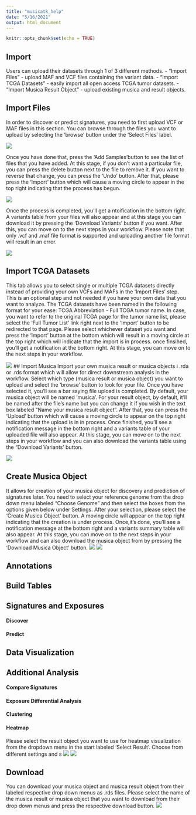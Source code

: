 ```yaml
---
title: "musicatk_help"
date: "5/16/2021"
output: html_document
---
```


```r
knitr::opts_chunk$set(echo = TRUE)
```

## Import
Users can upload their datasets through 1 of 3 different methods.
- “Import Files” - upload MAF and VCF files containing the variant data.
- “Import TCGA Datasets” - easily import all open access TCGA tumor datasets.
- “Import Musica Result Object” - upload existing musica and result objects.


## Import Files
In order to discover or predict signatures, you need to first upload VCF or MAF files in this section. You can browse through the files you want to upload by selecting the 'browse' button under the 'Select Files' label.

![](/Users/zeenu/Documents/musicatk/inst/shiny/images/import.png)

Once you have done that, press the 'Add Samples'button to see the list of files that you have added. At this stage, if you don't want a particular file, you can press the delete button next to the file to remove it. If you want to reverse that change, you can press the 'Undo' button. After that, please press the 'Import' button which will cause a moving circle to appear in the top right indicating that the process has begun. 

![](/Users/zeenu/Documents/musicatk/inst/shiny/images/import1.png)

Once the process is completed, you'll get a ntoification in the bottom right. A variants table from your files will also appear and at this stage you can download it by pressing the 'Download Variants' button if you want. After this, you can move on to the next steps in your workflow. 
Please note that only .vcf and .maf file format is supported and uploading another file format will result in an error.


![](/Users/zeenu/Documents/musicatk/inst/shiny/images/import2.png)




## Import TCGA Datasets
This tab allows you to select single or multiple TCGA datasets directly instead of providing your own VCFs and MAFs in the 'Import Files' step. This is an optional step and not needed if you have your own data that you want to analyze. The TCGA datasets have  been named in the following format for your ease: TCGA Abbreviation - Full TCGA tumor name. In case, you want to refer to the original TCGA page for the tumor name list, please select the 'Full Tumor List' link right next to the 'Import' button to be redirected to that page. Please select whichever dataset you want and press the 'Import' button at the bottom which will result in a moving circle at the top right which will indicate that the import is in process. once finsihed, you'll get a notification at the bottom right. At this stage, you can move on to the next steps in your workflow.

![](/Users/zeenu/Documents/musicatk/inst/shiny/images/TCGA.png)
## Import Musica
Import your own musica result or musica objects i .rda or .rds format which will allow for direct downstream analysis in the workflow. Select which type (musica result or musica object) you want to upload and select the 'browse' button to look for your file. Once you have selected it, you'll see a bar saying file upload is completed. By default, your musica object will be named 'musica'. For your result object, by default, it'll be named after the file's name but you can change it if you wish in the text box labeled "Name your musica result object". After that, you can press the 'Upload' button which will cause a moving circle to appear on the top right indicating that the upload is in in process. Once finished, you'll see a notification message in the bottom right and a variants table of your uploaded file will also appear. At this stage, you can move on to the next steps in your workflow and you can also download the variants table using the "Download Variants' button.

![](/Users/zeenu/Documents/musicatk/inst/shiny/images/upload_musica.png)


## Create Musica Object
It allows for creation of your musica object for discovery and prediction of signatures later. You need to select your reference genome from the drop down menu labeled "Choose Genome" and then select the boxes from the options given below under Settings. After your selection, please select the 'Create Musica Object' button. A moving circle will appear on the top right indicating that the creation is under process. Once,it's done, you'll see a notification message at the bottom right and a variants summary table will also appear. At this stage, you can move on to the next steps in your workflow and can also download the musica object from  by pressing the 'Download Musica Object' button.
![](/Users/zeenu/Documents/musicatk/inst/shiny/images/create_musica.png)
![](/Users/zeenu/Documents/musicatk/inst/shiny/images/create_musica1.png)


## Annotations


## Build Tables


## Signatures and Exposures

#### Discover

#### Predict


## Data Visualization


## Additional Analysis

#### Compare Signatures

#### Exposure Differential Analysis

#### Clustering

#### Heatmap
Please select the result object you want to use for heatmap visualization from the dropdown menu in the start labeled 'Select Result'. Choose from different settings and s
![](/Users/zeenu/Documents/musicatk/inst/shiny/images/heatmap.png)
![](/Users/zeenu/Documents/musicatk/inst/shiny/images/heatmap1.png)

## Download
You can download your musica object and musica result object from their labeled respective drop down menus as .rds files. Please select the name of the musica result or musica object that you want to download from their drop down menus and press the respective download button. 
![](/Users/zeenu/Documents/musicatk/inst/shiny/images/download.png)

